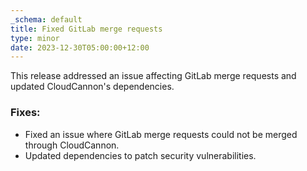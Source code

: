 ```yaml
---
_schema: default
title: Fixed GitLab merge requests
type: minor
date: 2023-12-30T05:00:00+12:00
---
```

This release addressed an issue affecting GitLab merge requests and updated CloudCannon's dependencies.

### Fixes:

* Fixed an issue where GitLab merge requests could not be merged through CloudCannon.
* Updated dependencies to patch security vulnerabilities.